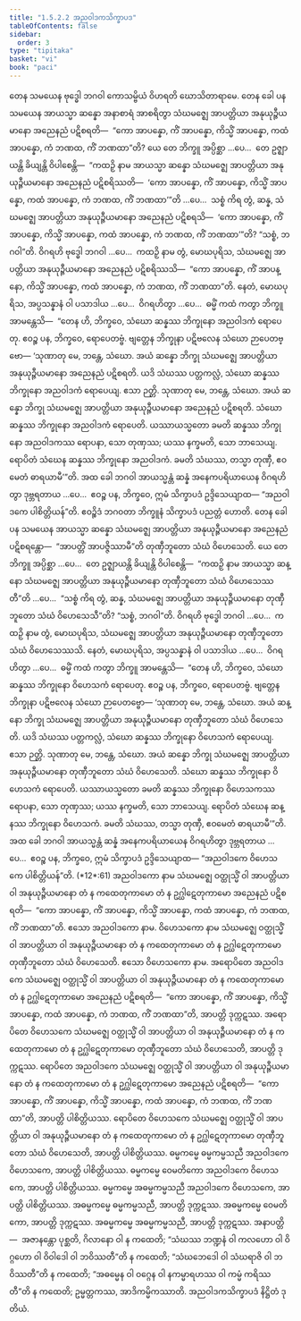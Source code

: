 ```yaml
---
title: "1.5.2.2 အညဝါဒကသိက္ခာပဒ"
tableOfContents: false
sidebar:
  order: 3
type: "tipitaka"
basket: "vi"
book: "paci"
---
```



<DynamicBreadcrumb />

<Division number="94" book="paci">

<Paragraph number="350" book="paci">
တေန သမယေန ဗုဒ္ဓေါ ဘဂဝါ ကောသမ္ဗိယံ ဝိဟရတိ ဃောသိတာရာမေ. တေန ခေါ ပန သမယေန အာယသ္မာ ဆန္နော အနာစာရံ အာစရိတွာ သံဃမဇ္ဈေ အာပတ္တိယာ အနုယုဉ္ဇီယမာနော အညေနညံ ပဋိစရတိ—  “ကော အာပန္နော, ကိံ အာပန္နော, ကိသ္မိံ အာပန္နော, ကထံ အာပန္နော, ကံ ဘဏထ, ကိံ ဘဏထာ”တိ?
</Paragraph>

<Paragraph number="351" book="paci">
ယေ တေ ဘိက္ခူ အပ္ပိစ္ဆာ …ပေ…  တေ ဥဇ္ဈာယန္တိ ခိယျန္တိ ဝိပါစေန္တိ—  “ကထဉှိ နာမ အာယသ္မာ ဆန္နော သံဃမဇ္ဈေ အာပတ္တိယာ အနုယုဉ္ဇီယမာနော အညေနညံ ပဋိစရိဿတိ—  ‘ကော အာပန္နော, ကိံ အာပန္နော, ကိသ္မိံ အာပန္နော, ကထံ အာပန္နော, ကံ ဘဏထ, ကိံ ဘဏထာ’”တိ …ပေ…  သစ္စံ ကိရ တွံ, ဆန္န, သံဃမဇ္ဈေ အာပတ္တိယာ အနုယုဉ္ဇီယမာနော အညေနညံ ပဋိစရသိ—  ‘ကော အာပန္နော, ကိံ အာပန္နော, ကိသ္မိံ အာပန္နော, ကထံ အာပန္နော, ကံ ဘဏထ, ကိံ ဘဏထာ’”တိ? “သစ္စံ, ဘဂဝါ”တိ. ဝိဂရဟိ ဗုဒ္ဓေါ ဘဂဝါ …ပေ…  ကထဉှိ နာမ တွံ, မောဃပုရိသ, သံဃမဇ္ဈေ အာပတ္တိယာ အနုယုဉ္ဇီယမာနော အညေနညံ ပဋိစရိဿသိ—  “ကော အာပန္နော, ကိံ အာပန္နော, ကိသ္မိံ အာပန္နော, ကထံ အာပန္နော, ကံ ဘဏထ, ကိံ ဘဏထာ”တိ. နေတံ, မောဃပုရိသ, အပ္ပသန္နာနံ ဝါ ပသာဒါယ …ပေ…  ဝိဂရဟိတွာ …ပေ…  ဓမ္မိံ ကထံ ကတွာ ဘိက္ခူ အာမန္တေသိ—  “တေန ဟိ, ဘိက္ခဝေ, သံဃော ဆန္နဿ ဘိက္ခုနော အညဝါဒကံ ရောပေတု. ဧဝဉ္စ ပန, ဘိက္ခဝေ, ရောပေတဗ္ဗံ. ဗျတ္တေန ဘိက္ခုနာ ပဋိဗလေန သံဃော ဉာပေတဗ္ဗော—
</Paragraph>

</Division>
<Division number="95" book="paci">

<Paragraph number="352" book="paci">
‘သုဏာတု မေ, ဘန္တေ, သံဃော. အယံ ဆန္နော ဘိက္ခု သံဃမဇ္ဈေ အာပတ္တိယာ အနုယုဉ္ဇီယမာနော အညေနညံ ပဋိစရတိ. ယဒိ သံဃဿ ပတ္တကလ္လံ, သံဃော ဆန္နဿ ဘိက္ခုနော အညဝါဒကံ ရောပေယျ. ဧသာ ဉတ္တိ.
</Paragraph>

<Paragraph number="353" book="paci">
သုဏာတု မေ, ဘန္တေ, သံဃော. အယံ ဆန္နော ဘိက္ခု သံဃမဇ္ဈေ အာပတ္တိယာ အနုယုဉ္ဇီယမာနော အညေနညံ ပဋိစရတိ. သံဃော ဆန္နဿ ဘိက္ခုနော အညဝါဒကံ ရောပေတိ. ယဿာယသ္မတော ခမတိ ဆန္နဿ ဘိက္ခုနော အညဝါဒကဿ ရောပနာ, သော တုဏှဿ; ယဿ နက္ခမတိ, သော ဘာသေယျ.
</Paragraph>

<Paragraph number="354" book="paci">
ရောပိတံ သံဃေန ဆန္နဿ ဘိက္ခုနော အညဝါဒကံ. ခမတိ သံဃဿ, တသ္မာ တုဏှီ, ဧဝမေတံ ဓာရယာမီ’”တိ.
</Paragraph>

<Paragraph number="355" book="paci">
အထ ခေါ ဘဂဝါ အာယသ္မန္တံ ဆန္နံ အနေကပရိယာယေန ဝိဂရဟိတွာ ဒုဗ္ဘရတာယ …ပေ…  ဧဝဉ္စ ပန, ဘိက္ခဝေ, ဣမံ သိက္ခာပဒံ ဥဒ္ဒိသေယျာထ—
</Paragraph>

<Paragraph number="356" book="paci">
<Emphasis>“အညဝါဒကေ ပါစိတ္တိယန်”</Emphasis>တိ.
</Paragraph>

<Paragraph number="357" book="paci">
ဧဝဉ္စိဒံ ဘဂဝတာ ဘိက္ခူနံ သိက္ခာပဒံ ပညတ္တံ ဟောတိ.
</Paragraph>

</Division>
<Division number="96" book="paci">

<Paragraph number="358" book="paci">
တေန ခေါ ပန သမယေန အာယသ္မာ ဆန္နော သံဃမဇ္ဈေ အာပတ္တိယာ အနုယုဉ္ဇီယမာနော အညေနညံ ပဋိစရန္တော—  “အာပတ္တိံ အာပဇ္ဇိဿာမီ”တိ တုဏှီဘူတော သံဃံ ဝိဟေသေတိ. ယေ တေ ဘိက္ခူ အပ္ပိစ္ဆာ …ပေ…  တေ ဥဇ္ဈာယန္တိ ခိယျန္တိ ဝိပါစေန္တိ—  “ကထဉှိ နာမ အာယသ္မာ ဆန္နော သံဃမဇ္ဈေ အာပတ္တိယာ အနုယုဉ္ဇီယမာနော တုဏှီဘူတော သံဃံ ဝိဟေသေဿတီ”တိ …ပေ…  “သစ္စံ ကိရ တွံ, ဆန္န, သံဃမဇ္ဈေ အာပတ္တိယာ အနုယုဉ္ဇီယမာနော တုဏှီဘူတော သံဃံ ဝိဟေသေသီ”တိ? “သစ္စံ, ဘဂဝါ”တိ. ဝိဂရဟိ ဗုဒ္ဓေါ ဘဂဝါ …ပေ…  ကထဉှိ နာမ တွံ, မောဃပုရိသ, သံဃမဇ္ဈေ အာပတ္တိယာ အနုယုဉ္ဇီယမာနော တုဏှီဘူတော သံဃံ ဝိဟေသေဿသိ. နေတံ, မောဃပုရိသ, အပ္ပသန္နာနံ ဝါ ပသာဒါယ …ပေ…  ဝိဂရဟိတွာ …ပေ…  ဓမ္မိံ ကထံ ကတွာ ဘိက္ခူ အာမန္တေသိ—  “တေန ဟိ, ဘိက္ခဝေ, သံဃော ဆန္နဿ ဘိက္ခုနော ဝိဟေသကံ ရောပေတု. ဧဝဉ္စ ပန, ဘိက္ခဝေ, ရောပေတဗ္ဗံ. ဗျတ္တေန ဘိက္ခုနာ ပဋိဗလေန သံဃော ဉာပေတဗ္ဗော—
</Paragraph>

</Division>
<Division number="97" book="paci">

<Paragraph number="359" book="paci">
‘သုဏာတု မေ, ဘန္တေ, သံဃော. အယံ ဆန္နော ဘိက္ခု သံဃမဇ္ဈေ အာပတ္တိယာ အနုယုဉ္ဇီယမာနော တုဏှီဘူတော သံဃံ ဝိဟေသေတိ. ယဒိ သံဃဿ ပတ္တကလ္လံ, သံဃော ဆန္နဿ ဘိက္ခုနော ဝိဟေသကံ ရောပေယျ. ဧသာ ဉတ္တိ.
</Paragraph>

<Paragraph number="360" book="paci">
သုဏာတု မေ, ဘန္တေ, သံဃော. အယံ ဆန္နော ဘိက္ခု သံဃမဇ္ဈေ အာပတ္တိယာ အနုယုဉ္ဇီယမာနော တုဏှီဘူတော သံဃံ ဝိဟေသေတိ. သံဃော ဆန္နဿ ဘိက္ခုနော ဝိဟေသကံ ရောပေတိ. ယဿာယသ္မတော ခမတိ ဆန္နဿ ဘိက္ခုနော ဝိဟေသကဿ ရောပနာ, သော တုဏှဿ; ယဿ နက္ခမတိ, သော ဘာသေယျ.
</Paragraph>

<Paragraph number="361" book="paci">
ရောပိတံ သံဃေန ဆန္နဿ ဘိက္ခုနော ဝိဟေသကံ. ခမတိ သံဃဿ, တသ္မာ တုဏှီ, ဧဝမေတံ ဓာရယာမီ’”တိ.
</Paragraph>

<Paragraph number="362" book="paci">
အထ ခေါ ဘဂဝါ အာယသ္မန္တံ ဆန္နံ အနေကပရိယာယေန ဝိဂရဟိတွာ ဒုဗ္ဘရတာယ …ပေ…  ဧဝဉ္စ ပန, ဘိက္ခဝေ, ဣမံ သိက္ခာပဒံ ဥဒ္ဒိသေယျာထ—
</Paragraph>

</Division>
<Division number="98" book="paci">

<Paragraph number="363" book="paci">
<Emphasis>“အညဝါဒကေ ဝိဟေသကေ ပါစိတ္တိယန်”</Emphasis>တိ. (*12*:<Emphasis>61</Emphasis>)
</Paragraph>

</Division>
<Division number="99" book="paci">

<Paragraph number="364" book="paci">
<Emphasis>အညဝါဒကော</Emphasis> နာမ သံဃမဇ္ဈေ ဝတ္ထုသ္မိံ ဝါ အာပတ္တိယာ ဝါ အနုယုဉ္ဇီယမာနော တံ န ကထေတုကာမော တံ န ဥဂ္ဃါဋေတုကာမော အညေနညံ ပဋိစရတိ—  “ကော အာပန္နော, ကိံ အာပန္နော, ကိသ္မိံ အာပန္နော, ကထံ အာပန္နော, ကံ ဘဏထ, ကိံ ဘဏထာ”တိ. ဧသော အညဝါဒကော နာမ.
</Paragraph>

<Paragraph number="365" book="paci">
<Emphasis>ဝိဟေသကော</Emphasis> နာမ သံဃမဇ္ဈေ ဝတ္ထုသ္မိံ ဝါ အာပတ္တိယာ ဝါ အနုယုဉ္ဇီယမာနော တံ န ကထေတုကာမော တံ န ဥဂ္ဃါဋေတုကာမော တုဏှီဘူတော သံဃံ ဝိဟေသေတိ. ဧသော ဝိဟေသကော နာမ.
</Paragraph>

</Division>
<Division number="100" book="paci">

<Paragraph number="366" book="paci">
အရောပိတေ အညဝါဒကေ သံဃမဇ္ဈေ ဝတ္ထုသ္မိံ ဝါ အာပတ္တိယာ ဝါ အနုယုဉ္ဇီယမာနော တံ န ကထေတုကာမော တံ န ဥဂ္ဃါဋေတုကာမော အညေနညံ ပဋိစရတိ—  “ကော အာပန္နော, ကိံ အာပန္နော, ကိသ္မိံ အာပန္နော, ကထံ အာပန္နော, ကံ ဘဏထ, ကိံ ဘဏထာ”တိ, အာပတ္တိ ဒုက္ကဋဿ. အရောပိတေ ဝိဟေသကေ သံဃမဇ္ဈေ ဝတ္ထုသ္မိံ ဝါ အာပတ္တိယာ ဝါ အနုယုဉ္ဇီယမာနော တံ န ကထေတုကာမော တံ န ဥဂ္ဃါဋေတုကာမော တုဏှီဘူတော သံဃံ ဝိဟေသေတိ, အာပတ္တိ ဒုက္ကဋဿ. ရောပိတေ အညဝါဒကေ သံဃမဇ္ဈေ ဝတ္ထုသ္မိံ ဝါ အာပတ္တိယာ ဝါ အနုယုဉ္ဇီယမာနော တံ န ကထေတုကာမော တံ န ဥဂ္ဃါဋေတုကာမော အညေနညံ ပဋိစရတိ—  “ကော အာပန္နော, ကိံ အာပန္နော, ကိသ္မိံ အာပန္နော, ကထံ အာပန္နော, ကံ ဘဏထ, ကိံ ဘဏထာ”တိ, အာပတ္တိ ပါစိတ္တိယဿ. ရောပိတေ ဝိဟေသကေ သံဃမဇ္ဈေ ဝတ္ထုသ္မိံ ဝါ အာပတ္တိယာ ဝါ အနုယုဉ္ဇီယမာနော တံ န ကထေတုကာမော တံ န ဥဂ္ဃါဋေတုကာမော တုဏှီဘူတော သံဃံ ဝိဟေသေတိ, အာပတ္တိ ပါစိတ္တိယဿ.
</Paragraph>

</Division>
<Division number="101" book="paci">

<Paragraph number="367" book="paci">
ဓမ္မကမ္မေ ဓမ္မကမ္မသညီ အညဝါဒကေ ဝိဟေသကေ, အာပတ္တိ ပါစိတ္တိယဿ. ဓမ္မကမ္မေ ဝေမတိကော အညဝါဒကေ ဝိဟေသကေ, အာပတ္တိ ပါစိတ္တိယဿ. ဓမ္မကမ္မေ အဓမ္မကမ္မသညီ အညဝါဒကေ ဝိဟေသကေ, အာပတ္တိ ပါစိတ္တိယဿ. အဓမ္မကမ္မေ ဓမ္မကမ္မသညီ, အာပတ္တိ ဒုက္ကဋဿ. အဓမ္မကမ္မေ ဝေမတိကော, အာပတ္တိ ဒုက္ကဋဿ. အဓမ္မကမ္မေ အဓမ္မကမ္မသညီ, အာပတ္တိ ဒုက္ကဋဿ.
</Paragraph>

</Division>
<Division number="102" book="paci">

<Paragraph number="368" book="paci">
အနာပတ္တိ—  အဇာနန္တော ပုစ္ဆတိ, ဂိလာနော ဝါ န ကထေတိ; “သံဃဿ ဘဏ္ဍနံ ဝါ ကလဟော ဝါ ဝိဂ္ဂဟော ဝါ ဝိဝါဒေါ ဝါ ဘဝိဿတီ”တိ န ကထေတိ; “သံဃဘေဒေါ ဝါ သံဃရာဇိ ဝါ ဘဝိဿတီ”တိ န ကထေတိ; “အဓမ္မေန ဝါ ဝဂ္ဂေန ဝါ နကမ္မာရဟဿ ဝါ ကမ္မံ ကရိဿတီ”တိ န ကထေတိ; ဥမ္မတ္တကဿ, အာဒိကမ္မိကဿာတိ.

</Paragraph>
</Division>

<Paragraph number="369" type="center" book="paci">
အညဝါဒကသိက္ခာပဒံ နိဋ္ဌိတံ ဒုတိယံ.
</Paragraph>